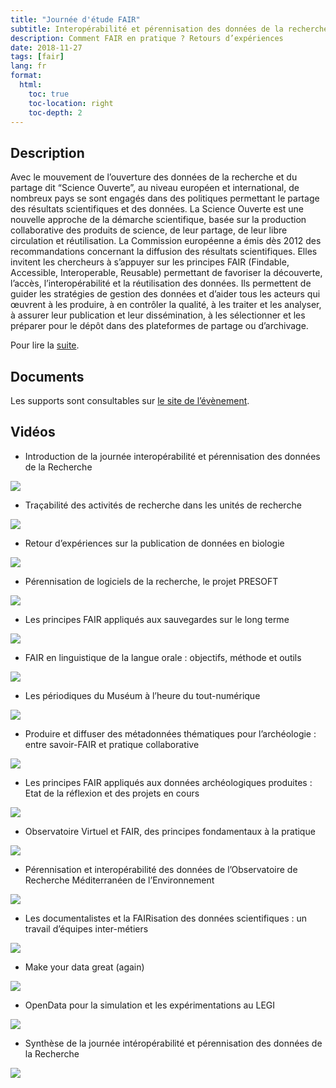 ```yaml
---
title: "Journée d'étude FAIR"
subtitle: Interopérabilité et pérennisation des données de la recherche
description: Comment FAIR en pratique ? Retours d’expériences 
date: 2018-11-27
tags: [fair]
lang: fr
format:
  html:
    toc: true
    toc-location: right
    toc-depth: 2
---
```


## Description

Avec le mouvement de l’ouverture des données de la recherche et du partage dit “Science Ouverte”, au niveau européen et international, de nombreux pays se sont engagés dans des politiques permettant le partage des résultats scientifiques et des données. La Science Ouverte est une nouvelle approche de la démarche scientifique, basée sur la production collaborative des produits de science, de leur partage, de leur libre circulation et réutilisation. La Commission européenne a émis dès 2012 des recommandations concernant la diffusion des résultats scientifiques. Elles invitent les chercheurs à s’appuyer sur les principes FAIR (Findable, Accessible, Interoperable, Reusable) permettant de favoriser la découverte, l’accès, l’interopérabilité et la réutilisation des données. Ils permettent de guider les stratégies de gestion des données et d’aider tous les acteurs qui œuvrent à les produire, à en contrôler la qualité, à les traiter et les analyser, à assurer leur publication et leur dissémination, à les sélectionner et les préparer pour le dépôt dans des plateformes de partage ou d’archivage.

Pour lire la [suite](https://webcast.in2p3.fr/container/interoperabilite-et-perennisation-des-donnees-de-la-recherche). 

## Documents

Les supports sont consultables sur [le site de l'évènement](https://gt-donnees2018.sciencesconf.org).

## Vidéos

- Introduction de la journée interopérabilité et pérennisation des données de la Recherche

[![](https://webcast.in2p3.fr/cache/medium/media/5b/fd/5bfd018200e87/5bfd018200e87.png)](https://webcast.in2p3.fr/video/introduction-de-la-journee-interoperabilite-et-perennisation-des-donnees-de-la-recherche) 

- Traçabilité des activités de recherche dans les unités de recherche

[![](https://webcast.in2p3.fr/cache/medium/media/5b/fd/5bfd0667d0d83/5bfd0667d0d83.png)](https://webcast.in2p3.fr/video/tracabilite-des-activites-de-recherche-dans-les-unites-de-recherche) 

- Retour d'expériences sur la publication de données en biologie

[![](https://webcast.in2p3.fr/cache/medium/media/5b/fd/5bfd0aa9a0182/5bfd0aa9a0182.png)](https://webcast.in2p3.fr/video/retour-dexperiences-sur-la-publication-de-donnees-en-biologie)

- Pérennisation de logiciels de la recherche, le projet PRESOFT

[![](https://webcast.in2p3.fr/cache/medium/media/5b/fd/5bfd12eeac067/5bfd12eeac067.png)](https://webcast.in2p3.fr/video/perennisation-de-logiciels-de-la-recherche-le-projet-presoft) 

- Les principes FAIR appliqués aux sauvegardes sur le long terme

[![](https://webcast.in2p3.fr/cache/medium/media/5b/fd/5bfd0fb3900a8/5bfd0fb3900a8.png)](https://webcast.in2p3.fr/video/les-principes-fair-appliques-aux-sauvegardes-sur-le-long-terme) 

- FAIR en linguistique de la langue orale : objectifs, méthode et outils

[![](https://webcast.in2p3.fr/cache/medium/media/5b/fd/5bfd1f2868399/5bfd1f2868399.png)](https://webcast.in2p3.fr/video/fair-en-linguistique-de-la-langue-orale-objectifs-methode-et-outils)

- Les périodiques du Muséum à l’heure du tout-numérique

[![](https://webcast.in2p3.fr/cache/medium/media/5b/fd/5bfd2430b21a6/5bfd2430b21a6.png)](https://webcast.in2p3.fr/video/les-periodiques-du-museum-a-lheure-du-tout-numerique)   

- Produire et diffuser des métadonnées thématiques pour l’archéologie : entre savoir-FAIR et pratique collaborative

[![](https://webcast.in2p3.fr/cache/medium/media/5b/fd/5bfd2937bfaa6/5bfd2937bfaa6.png)](https://webcast.in2p3.fr/video/produire-et-diffuser-des-metadonnees-thematiques-pour-larcheologie-entre-savoir-fair-et-pratique-collaborative)

- Les principes FAIR appliqués aux données archéologiques produites : Etat de la réflexion et des projets en cours

[![](https://webcast.in2p3.fr/cache/medium/media/5b/fd/5bfd2cb9179e5/5bfd2cb9179e5.png)](https://webcast.in2p3.fr/video/les-principes-fair-appliques-aux-donnees-archeologiques-produites-par-linrap-etat-de-la-reflexion-et-des-projets-en-cours)

- Observatoire Virtuel et FAIR, des principes fondamentaux à la pratique

[![](https://webcast.in2p3.fr/cache/medium/media/5b/fd/5bfd46872cc83/5bfd46872cc83.png)](https://webcast.in2p3.fr/video/observatoire-virtuel-et-fair-des-principes-fondamentaux-a-la-pratique)  

- Pérennisation et interopérabilité des données de l'Observatoire de Recherche Méditerranéen de l'Environnement

[![](https://webcast.in2p3.fr/cache/medium/media/5b/fd/5bfd4fc445830/5bfd4fc445830.png)](https://webcast.in2p3.fr/video/perennisation-et-interoperabilite-des-donnees-de-lobservatoire-de-recherche-mediterraneen-de-lenvironnement)

- Les documentalistes et la FAIRisation des données scientifiques : un travail d'équipes inter-métiers

[![](https://webcast.in2p3.fr/cache/medium/media/5b/fd/5bfd4ab63718b/5bfd4ab63718b.png)](https://webcast.in2p3.fr/video/les-documentalistes-et-la-fairisation-des-donnees-scientifiques-un-travail-dequipe-inter-metiers)  

- Make your data great (again)

[![](https://webcast.in2p3.fr/cache/medium/media/5b/fd/5bfd54e234f89/5bfd54e234f89.png)](https://webcast.in2p3.fr/video/make-your-data-great-again) 

- OpenData pour la simulation et les expérimentations au LEGI

[![](https://webcast.in2p3.fr/cache/medium/media/5b/fd/5bfd57fbed5d0/5bfd57fbed5d0.png)](https://webcast.in2p3.fr/video/opendata-pour-la-simulation-et-les-experimentations-au-legi) 

- Synthèse de la journée intéropérabilité et pérennisation des données de la Recherche

[![](https://webcast.in2p3.fr/cache/medium/media/5b/fd/5bfd71a35a3f2/5bfd71a35a3f2.png)](https://webcast.in2p3.fr/video/synthese-de-la-journee-interoperabilite-et-perennisation-des-donnees-de-la-recherche)          
